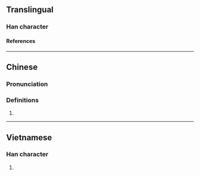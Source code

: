 {{character info}}
==Translingual==

===Han character===
{{Han char|rn=9|rad=人|as=10|sn=12|four=|canj=OBBB|ids=⿰亻骨}}

====References====
{{Han ref|kx=0114.051|hdz=10203.011|uh=50A6}}

----

==Chinese==
{{zh-forms}}

===Pronunciation===
{{zh-pron
|m=gǔ
|c=gwat1
|mc=
|oc=
|ma=
|cat=
}}

===Definitions===
{{zh-hanzi}}

# {{rfdef|zh}}

----

==Vietnamese==

===Han character===
{{vi-readings|reading=[[cốt]]|rs=人10}}

# {{rfdef|vi|sort=人10}}